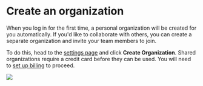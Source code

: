 # Create an organization

When you log in for the first time, a personal organization will be created for you automatically. If you'd like to collaborate with others, you can create a separate organization and invite your team members to join.

To do this, head to the [settings page](https://smith.langchain.com/settings) and click **Create Organization**.
Shared organizations require a credit card before they can be used. You will need to [set up billing](./set_up_billing) to proceed.

![](../static/create_organization.png)
